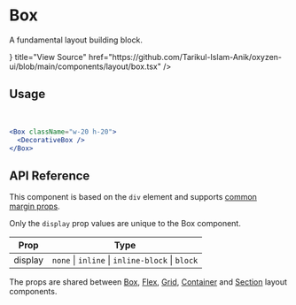 
# Box

A fundamental layout building block.

<Cards>
  <Card
    icon={<CodeBracketIcon />}
    title="View Source"
    href="https://github.com/Tarikul-Islam-Anik/oxyzen-ui/blob/main/components/layout/box.tsx"
  />
</Cards>

## Usage

<br />

<Box className="w-20 h-20">
  <Box
    style={{
      backgroundImage: `url("data:image/svg+xml,%3Csvg width='6' height='6' viewBox='0 0 6 6' xmlns='http://www.w3.org/2000/svg'%3E%3Cg fill='%239C92AC' fill-opacity='0.2' fill-rule='evenodd'%3E%3Cpath d='M5 0h1L0 6V5zM6 5v1H5z'/%3E%3C/g%3E%3C/svg%3E")`,
    }}
    border="1"
    rounded="md"
    height="full"
    className="dark:border-gray-700"
  />
</Box>

```jsx
<Box className="w-20 h-20">
  <DecorativeBox />
</Box>
```

## API Reference

This component is based on the `div` element and supports [common margin props](/Variants/layout).

Only the `display` prop values are unique to the Box component.

| Prop    | Type                                            |
| ------- | ----------------------------------------------- |
| display | `none` \| `inline` \| `inline-block` \| `block` |

The props are shared between [Box](/Layout/box), [Flex](/Layout/flex), [Grid](/Layout/grid), [Container](/Layout/container) and [Section](/Layout/section) layout components.
